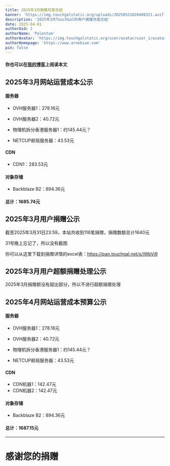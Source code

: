 ```yaml
---
title: 2025年3月捐赠月度总结
banner: 'https://img.touchgalstatic.org/uploads/20250531020409321.avif'
description: '2025年3月TouchGal的用户捐赠月度总结'
date: 2025-04-01
authorUid: 1
authorName: 'Palentum'
authorAvatar: 'https://img.touchgalstatic.org/user/avatar/user_1/avatar-mini.avif'
authorHomepage: 'https://www.arnebiae.com'
pin: false
---
```


#### 你也可以在[我的博客](https://www.arnebiae.com/p/202503dona/)上阅读本文

## 2025年3月网站运营成本公示

#### 服务器

- OVH服务器1：278.16元

- OVH服务器2：40.72元

- 物理机拆分香港服务器1：约145.44元？

- NETCUP邮局服务器：43.53元

#### CDN

- CDN1：283.53元

#### 对象存储

- Backblaze B2：894.36元

#### 总计：1685.74元

## 2025年3月用户捐赠公示

截至2025年3月31日23:59，本站共收到116笔捐赠，捐赠数额总计1640元

31号晚上忘记了，所以没有截图

你可以从这里下载到捐赠详情的excel表：https://pan.touchgal.net/s/jWbVi9

## 2025年3月用户超额捐赠处理公示

2025年3月捐赠额没有超出部分，所以不进行超额捐赠处理

## 2025年4月网站运营成本预算公示

#### 服务器

- OVH服务器1：278.16元

- OVH服务器2：40.72元

- 物理机拆分香港服务器1：约145.44元？

- NETCUP邮局服务器：43.53元

#### CDN

- CDN机器1：142.47元
- CDN机器2：142.47元

#### 对象存储

- Backblaze B2：894.36元

#### 总计：1687.15元

---

# 感谢您的捐赠